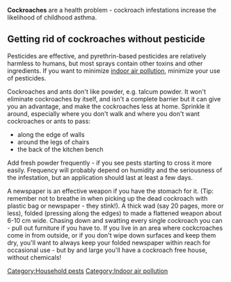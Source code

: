 '''Cockroaches''' are a health problem - cockroach infestations increase the likelihood of childhood asthma.


== Getting rid of cockroaches without pesticide ==

Pesticides are effective, and pyrethrin-based pesticides are relatively harmless to humans, but most sprays contain other toxins and other ingredients. If you want to minimize [[indoor air pollution]], minimize your use of pesticides. 

Cockroaches and ants don't like powder, e.g. talcum powder. It won't eliminate cockroaches by itself, and isn't a complete barrier but it can give you an advantage, and make the cockroaches less at home. Sprinkle it around, especially where you don't walk and where you don't want cockroaches or ants to pass:
* along the edge of walls
* around the legs of chairs
* the back of the kitchen bench

Add fresh powder frequently - if you see pests starting to cross it more easily. Frequency will probably depend on humidity and the seriousness of the infestation, but an application should last at least a few days.

A newspaper is an effective weapon if you have the stomach for it. (Tip: remember not to breathe in when picking up the dead cockroach with plastic bag or newspaper - they stink!). A thick wad (say 20 pages, more or less), folded (pressing along the edges) to made a flattened weapon about 6-10 cm wide. Chasing down and swatting every single cockroach you can - pull out furniture if you have to. If you live in an area where cockcroaches come in from outside, or if you don't wipe down surfaces and keep them dry, you'll want to always keep your folded newspaper within reach for occasional use - but by and large you'll have a cockroach free house, without chemicals!

{{stub}}

[[Category:Household pests]]
[[Category:Indoor air pollution]]